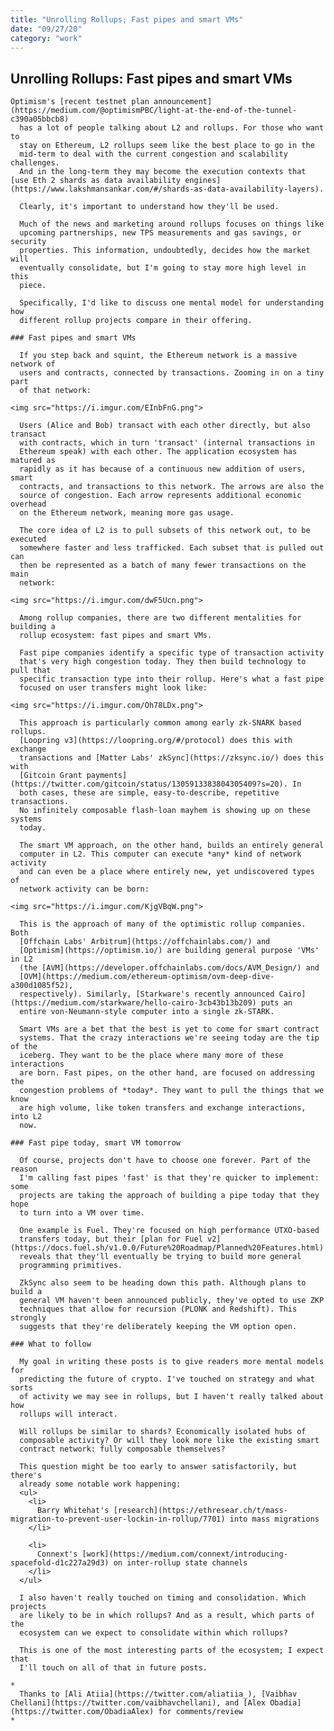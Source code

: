 ```yaml
---
title: "Unrolling Rollups; Fast pipes and smart VMs"
date: "09/27/20"
category: "work"
---
```


## Unrolling Rollups: Fast pipes and smart VMs

    Optimism's [recent testnet plan announcement](https://medium.com/@optimismPBC/light-at-the-end-of-the-tunnel-c390a05bbcb8)
      has a lot of people talking about L2 and rollups. For those who want to
      stay on Ethereum, L2 rollups seem like the best place to go in the
      mid-term to deal with the current congestion and scalability challenges.
      And in the long-term they may become the execution contexts that [use Eth 2 shards as data availability engines](https://www.lakshmansankar.com/#/shards-as-data-availability-layers).

      Clearly, it's important to understand how they'll be used.

      Much of the news and marketing around rollups focuses on things like
      upcoming partnerships, new TPS measurements and gas savings, or security
      properties. This information, undoubtedly, decides how the market will
      eventually consolidate, but I'm going to stay more high level in this
      piece.

      Specifically, I'd like to discuss one mental model for understanding how
      different rollup projects compare in their offering.

    ### Fast pipes and smart VMs

      If you step back and squint, the Ethereum network is a massive network of
      users and contracts, connected by transactions. Zooming in on a tiny part
      of that network:

    <img src="https://i.imgur.com/EInbFnG.png">

      Users (Alice and Bob) transact with each other directly, but also transact
      with contracts, which in turn 'transact' (internal transactions in
      Ethereum speak) with each other. The application ecosystem has matured as
      rapidly as it has because of a continuous new addition of users, smart
      contracts, and transactions to this network. The arrows are also the
      source of congestion. Each arrow represents additional economic overhead
      on the Ethereum network, meaning more gas usage.

      The core idea of L2 is to pull subsets of this network out, to be executed
      somewhere faster and less trafficked. Each subset that is pulled out can
      then be represented as a batch of many fewer transactions on the main
      network:

    <img src="https://i.imgur.com/dwF5Ucn.png">

      Among rollup companies, there are two different mentalities for building a
      rollup ecosystem: fast pipes and smart VMs.

      Fast pipe companies identify a specific type of transaction activity
      that's very high congestion today. They then build technology to pull that
      specific transaction type into their rollup. Here's what a fast pipe
      focused on user transfers might look like:

    <img src="https://i.imgur.com/Oh78LDx.png">

      This approach is particularly common among early zk-SNARK based rollups.
      [Loopring v3](https://loopring.org/#/protocol) does this with exchange
      transactions and [Matter Labs' zkSync](https://zksync.io/) does this with
      [Gitcoin Grant payments](https://twitter.com/gitcoin/status/1305913383804305409?s=20). In
      both cases, these are simple, easy-to-describe, repetitive transactions.
      No infinitely composable flash-loan mayhem is showing up on these systems
      today.

      The smart VM approach, on the other hand, builds an entirely general
      computer in L2. This computer can execute *any* kind of network activity
      and can even be a place where entirely new, yet undiscovered types of
      network activity can be born:

    <img src="https://i.imgur.com/KjgVBqW.png">

      This is the approach of many of the optimistic rollup companies. Both
      [Offchain Labs' Arbitrum](https://offchainlabs.com/) and
      [Optimism](https://optimism.io/) are building general purpose 'VMs' in L2
      (the [AVM](https://developer.offchainlabs.com/docs/AVM_Design/) and
      [OVM](https://medium.com/ethereum-optimism/ovm-deep-dive-a300d1085f52),
      respectively). Similarly, [Starkware's recently announced Cairo](https://medium.com/starkware/hello-cairo-3cb43b13b209) puts an
      entire von-Neumann-style computer into a single zk-STARK.

      Smart VMs are a bet that the best is yet to come for smart contract
      systems. That the crazy interactions we're seeing today are the tip of the
      iceberg. They want to be the place where many more of these interactions
      are born. Fast pipes, on the other hand, are focused on addressing the
      congestion problems of *today*. They want to pull the things that we know
      are high volume, like token transfers and exchange interactions, into L2
      now.

    ### Fast pipe today, smart VM tomorrow

      Of course, projects don't have to choose one forever. Part of the reason
      I'm calling fast pipes 'fast' is that they're quicker to implement: some
      projects are taking the approach of building a pipe today that they hope
      to turn into a VM over time.

      One example is Fuel. They're focused on high performance UTXO-based
      transfers today, but their [plan for Fuel v2](https://docs.fuel.sh/v1.0.0/Future%20Roadmap/Planned%20Features.html)
      reveals that they'll eventually be trying to build more general
      programming primitives.

      ZkSync also seem to be heading down this path. Although plans to build a
      general VM haven't been announced publicly, they've opted to use ZKP
      techniques that allow for recursion (PLONK and Redshift). This strongly
      suggests that they're deliberately keeping the VM option open.

    ### What to follow

      My goal in writing these posts is to give readers more mental models for
      predicting the future of crypto. I've touched on strategy and what sorts
      of activity we may see in rollups, but I haven't really talked about how
      rollups will interact.

      Will rollups be similar to shards? Economically isolated hubs of
      composable activity? Or will they look more like the existing smart
      contract network: fully composable themselves?

      This question might be too early to answer satisfactorily, but there's
      already some notable work happening:
      <ul>
        <li>
          Barry Whitehat's [research](https://ethresear.ch/t/mass-migration-to-prevent-user-lockin-in-rollup/7701) into mass migrations
        </li>

        <li>
          Connext's [work](https://medium.com/connext/introducing-spacefold-d1c227a29d3) on inter-rollup state channels
        </li>
      </ul>

      I also haven't really touched on timing and consolidation. Which projects
      are likely to be in which rollups? And as a result, which parts of the
      ecosystem can we expect to consolidate within which rollups?

      This is one of the most interesting parts of the ecosystem; I expect that
      I'll touch on all of that in future posts.

    *
      Thanks to [Ali Atiia](https://twitter.com/aliatiia_), [Vaibhav Chellani](https://twitter.com/vaibhavchellani), and [Alex Obadia](https://twitter.com/ObadiaAlex) for comments/review
    *